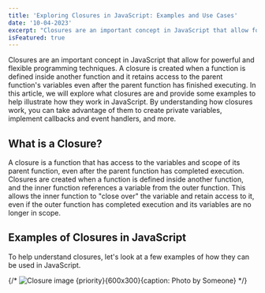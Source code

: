```yaml
---
title: 'Exploring Closures in JavaScript: Examples and Use Cases'
date: '10-04-2023'
excerpt: "Closures are an important concept in JavaScript that allow for powerful and flexible programming techniques. A closure is created when a function is defined inside another function and it retains access to the parent function's variables even after the parent function has finished executing. By understanding how closures work, you can take advantage of them to create private variables, implement callbacks and event handlers, and more."
isFeatured: true
---
```


Closures are an important concept in JavaScript that allow for powerful and flexible programming techniques. A closure is created when a function is defined inside another function and it retains access to the parent function's variables even after the parent function has finished executing. In this article, we will explore what closures are and provide some examples to help illustrate how they work in JavaScript. By understanding how closures work, you can take advantage of them to create private variables, implement callbacks and event handlers, and more.

## What is a Closure?

A closure is a function that has access to the variables and scope of its parent function, even after the parent function has completed execution. Closures are created when a function is defined inside another function, and the inner function references a variable from the outer function. This allows the inner function to "close over" the variable and retain access to it, even if the outer function has completed execution and its variables are no longer in scope.

## Examples of Closures in JavaScript

To help understand closures, let's look at a few examples of how they can be used in JavaScript.

{/* ![Closure image {priority}{600x300}{caption: Photo by Someone}](exploring-closures-in-javascript.png) */}
